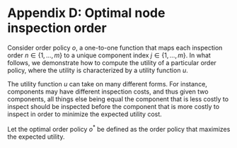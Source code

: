 # Appendix D: Optimal node inspection order
Consider order policy $o$, a one-to-one function that maps each
inspection order $n \in \{1, \ldots, m\}$ to a unique component index
$j \in \{1, \ldots, m\}$.
In what follows, we demonstrate how to compute the utility of a particular
order policy, where the utility is characterized by a utility function $u$.
\begin{definition}
The expected utility of order policy $o$ given a probability mass function $f(k;\v\theta|t)$ and a utility function $u$ is
\begin{equation}
\label{eq:expected_utility}
    E[o] = \sum_{n=1}^{m} u(o(n), n) f(o(n);\v{\theta}|t)
\end{equation}
where $u$ is a utility function that takes as its first argument a component
index and as its second argument an inspection order and returns the value of
assigning the given inspection order to the given component index.
\end{definition}
The utility function $u$ can take on many different forms. For instance,
components may have different inspection costs, and thus given two components,
all things else being equal the component that is less costly to inspect should
be inspected before the component that is more costly to inspect in order to
minimize the expected utility cost.

Let the optimal order policy $o^{*}$ be defined as the order policy that maximizes the expected utility.
\begin{definition}
The optimal order policy $o^{*}$ given utility function $u$ is
\begin{equation}
    o^{*} = \argmax_{o} E[o].
\end{equation}
\end{definition}

